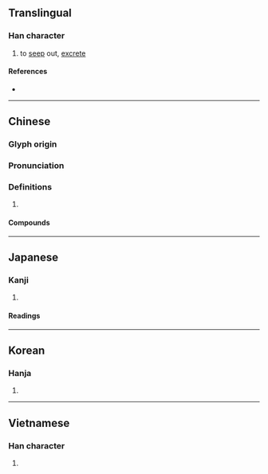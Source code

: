 {{character info/new}}
==Translingual==

===Han character===
{{Han char|rn=85|rad=水|as=05|sn=8|four=33100|canj=EPH|ids=⿰氵必}}

# to [[seep]] out, [[excrete]]

====References====
* {{Han ref|kx=0615.180|dkj=17279|dj=1009.140|hdz=31595.040|uh=6CCC|ud=27852|bh=AA63|bd=43619}}

----

==Chinese==
{{zh-forms}}

===Glyph origin===
{{Han etym}}

===Pronunciation===
{{zh-pron
|m=mì
|m-s=
|c=bei3,bai3,bat1,bat6
|c-t=
|g=
|h=pfs=
|j=
|mb=
|md=
|mn=pì
|mn-t=bi3
|w=
|x=
|mc=y
|oc=y
|cat=
}}

===Definitions===
{{zh-hanzi}}

# {{rfdef|zh}}

====Compounds====
{{zh-der|內分泌|內分泌腺|分泌|分泌系統|外分泌腺|泌丘|泌乳|泌尿|泌尿器|泌尿外科|泌尿管|泌水|泌水孔|泌水樂飢|泌瀄|溢泌|腸泌素}}

----

==Japanese==

===Kanji===
{{ja-kanji|grade=c|rs=水05}}

# {{defn|lang=ja|sort=水05}}

====Readings====
{{ja-readings
|goon=ひ
|kanon=ひつ, ひ
|kun=にじ-む, ながれる
}}

----

==Korean==

===Hanja===
{{ko-hanja|hangeul=[[필]], [[비]]|eumhun=|rv=pil, bi|mr=p'il, pi|y=phil, pi}}

# {{defn|lang=ko|sort=水05}}

----

==Vietnamese==

===Han character===
{{vi-hantu|[[tiết]], [[tất]]|rs=水05}}

# {{defn|lang=vi|sort=水05}}
